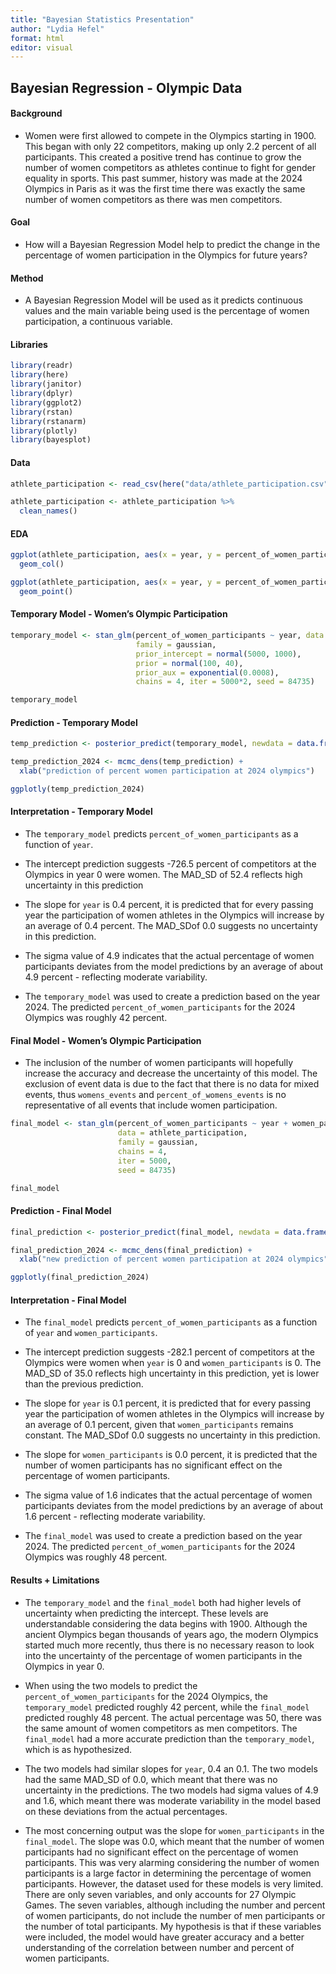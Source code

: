 ```yaml
---
title: "Bayesian Statistics Presentation"
author: "Lydia Hefel"
format: html
editor: visual
---
```


## Bayesian Regression - Olympic Data

#### Background

-   Women were first allowed to compete in the Olympics starting in 1900. This began with only 22 competitors, making up only 2.2 percent of all participants. This created a positive trend has continue to grow the number of women competitors as athletes continue to fight for gender equality in sports. This past summer, history was made at the 2024 Olympics in Paris as it was the first time there was exactly the same number of women competitors as there was men competitors.

#### Goal

-   How will a Bayesian Regression Model help to predict the change in the percentage of women participation in the Olympics for future years?

#### Method

-   A Bayesian Regression Model will be used as it predicts continuous values and the main variable being used is the percentage of women participation, a continuous variable.

#### Libraries

```r
library(readr)
library(here)
library(janitor)
library(dplyr)
library(ggplot2)
library(rstan)
library(rstanarm)
library(plotly)
library(bayesplot)
```

#### Data

```r
athlete_participation <- read_csv(here("data/athlete_participation.csv"))

athlete_participation <- athlete_participation %>% 
  clean_names()
```

#### EDA

```r
ggplot(athlete_participation, aes(x = year, y = percent_of_women_participants, fill = sports)) + 
  geom_col()
```

```r
ggplot(athlete_participation, aes(x = year, y = percent_of_women_participants, color = percent_of_women_participants)) + 
  geom_point()
```

#### Temporary Model - Women's Olympic Participation

```r
temporary_model <- stan_glm(percent_of_women_participants ~ year, data = athlete_participation,
                            family = gaussian,
                            prior_intercept = normal(5000, 1000),
                            prior = normal(100, 40), 
                            prior_aux = exponential(0.0008),
                            chains = 4, iter = 5000*2, seed = 84735)
```

```r
temporary_model
```

#### Prediction - Temporary Model

```r
temp_prediction <- posterior_predict(temporary_model, newdata = data.frame(year = 2024))

temp_prediction_2024 <- mcmc_dens(temp_prediction) + 
  xlab("prediction of percent women participation at 2024 olympics")

ggplotly(temp_prediction_2024)
```

#### Interpretation - Temporary Model

-   The `temporary_model` predicts `percent_of_women_participants` as a function of `year`.

-   The intercept prediction suggests -726.5 percent of competitors at the Olympics in year 0 were women. The MAD_SD of 52.4 reflects high uncertainty in this prediction

-   The slope for `year` is 0.4 percent, it is predicted that for every passing year the participation of women athletes in the Olympics will increase by an average of 0.4 percent. The MAD_SDof 0.0 suggests no uncertainty in this prediction.

-   The sigma value of 4.9 indicates that the actual percentage of women participants deviates from the model predictions by an average of about 4.9 percent - reflecting moderate variability.

-   The `temporary_model` was used to create a prediction based on the year 2024. The predicted `percent_of_women_participants` for the 2024 Olympics was roughly 42 percent.

#### Final Model - Women's Olympic Participation

-   The inclusion of the number of women participants will hopefully increase the accuracy and decrease the uncertainty of this model. The exclusion of event data is due to the fact that there is no data for mixed events, thus `womens_events` and `percent_of_womens_events` is no representative of all events that include women participation.

```r
final_model <- stan_glm(percent_of_women_participants ~ year + women_participants,
                        data = athlete_participation,
                        family = gaussian,
                        chains = 4, 
                        iter = 5000, 
                        seed = 84735)
```

```r
final_model
```

#### Prediction - Final Model

```r
final_prediction <- posterior_predict(final_model, newdata = data.frame(year = 2024, women_participants = 5250))
```

```r
final_prediction_2024 <- mcmc_dens(final_prediction) + 
  xlab("new prediction of percent women participation at 2024 olympics")

ggplotly(final_prediction_2024)
```

#### Interpretation - Final Model

-   The `final_model` predicts `percent_of_women_participants` as a function of `year` and `women_participants`.

-   The intercept prediction suggests -282.1 percent of competitors at the Olympics were women when `year` is 0 and `women_participants` is 0. The MAD_SD of 35.0 reflects high uncertainty in this prediction, yet is lower than the previous prediction.

-   The slope for `year` is 0.1 percent, it is predicted that for every passing year the participation of women athletes in the Olympics will increase by an average of 0.1 percent, given that `women_participants` remains constant. The MAD_SDof 0.0 suggests no uncertainty in this prediction.

-   The slope for `women_participants` is 0.0 percent, it is predicted that the number of women participants has no significant effect on the percentage of women participants.

-   The sigma value of 1.6 indicates that the actual percentage of women participants deviates from the model predictions by an average of about 1.6 percent - reflecting moderate variability.

-   The `final_model` was used to create a prediction based on the year 2024. The predicted `percent_of_women_participants` for the 2024 Olympics was roughly 48 percent.

#### Results + Limitations

-   The `temporary_model` and the `final_model` both had higher levels of uncertainty when predicting the intercept. These levels are understandable considering the data begins with 1900. Although the ancient Olympics began thousands of years ago, the modern Olympics started much more recently, thus there is no necessary reason to look into the uncertainty of the percentage of women participants in the Olympics in year 0.

-   When using the two models to predict the `percent_of_women_participants` for the 2024 Olympics, the `temporary_model` predicted roughly 42 percent, while the `final_model` predicted roughly 48 percent. The actual percentage was 50, there was the same amount of women competitors as men competitors. The `final_model` had a more accurate prediction than the `temporary_model`, which is as hypothesized.

-   The two models had similar slopes for `year`, 0.4 an 0.1. The two models had the same MAD_SD of 0.0, which meant that there was no uncertainty in the predictions. The two models had sigma values of 4.9 and 1.6, which meant there was moderate variability in the model based on these deviations from the actual percentages.

-   The most concerning output was the slope for `women_participants` in the `final_model`. The slope was 0.0, which meant that the number of women participants had no significant effect on the percentage of women participants. This was very alarming considering the number of women participants is a large factor in determining the percentage of women participants. However, the dataset used for these models is very limited. There are only seven variables, and only accounts for 27 Olympic Games. The seven variables, although including the number and percent of women participants, do not include the number of men participants or the number of total participants. My hypothesis is that if these variables were included, the model would have greater accuracy and a better understanding of the correlation between number and percent of women participants.
